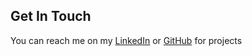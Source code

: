 ## Get In Touch

You can reach me on my [LinkedIn](https://ca.linkedin.com/in/abhinav-maganty-40848a1b5) or [GitHub](https://github.com/amaganty) for projects
